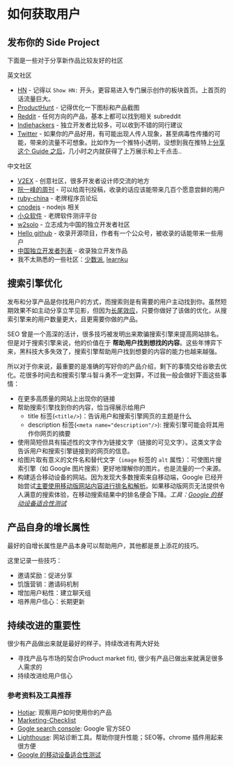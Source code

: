 # 如何获取用户

## 发布你的 Side Project

下面是一些对于分享新作品比较友好的社区

英文社区
  - [HN](https://news.ycombinator.com) - 记得以 `Show HN:` 开头，更容易进入专门展示创作的板块首页。上首页的话流量巨大。
  - [ProductHunt](https://producthunt.com) - 记得优化一下图标和产品截图
  - [Reddit](https://reddit.com) - 任何方向的产品，基本上都可以找到相关 subreddit
  - [Indiehackers](https://www.indiehackers.com/) - 独立开发者比较多，可以收到不错的同行建议
  - [Twitter](htpps://twitter.com/) - 如果你的产品好用，有可能出现人传人现象，甚至病毒性传播的可能，带来的流量不可想象。比如作为一个推特小透明，没想到我在推特上[分享这个 Guide 之后](https://twitter.com/Tim_Qian/status/1526793570107109377)，几小时之内就获得了上万展示和上千点击..

中文社区
  - [V2EX](http://v2ex.com) - 创意社区，很多开发者设计师交流的地方
  - [阮一峰的周刊](https://github.com/ruanyf/weekly/) - 可以给周刊投稿，收录的话应该能带来几百个愿意尝鲜的用户
  - [ruby-china](https://ruby-china.org/) - 老牌程序员论坛
  - [cnodejs](https://cnodejs.org) - nodejs 相关
  - [小众软件](https://www.appinn.com/) - 老牌软件测评平台
  - [w2solo](https://w2solo.com/) - 立志成为中国的独立开发者社区
  - [Hello github](https://github.com/521xueweihan/HelloGitHub) - 收录开源项目，作者有一个公众号，被收录的话能带来一些用户
  - [中国独立开发者列表](https://github.com/1c7/chinese-independent-developer) - 收录独立开发作品
  - 我不太熟悉的一些社区：[少数派](https://sspai.com), [learnku](https://learnku.com)

## 搜索引擎优化

发布和分享产品是你找用户的方式，而搜索则是有需要的用户主动找到你。虽然短期效果不如主动分享立竿见影，但因为[长尾效应](https://zh.wikipedia.org/zh-sg/%E9%95%BF%E5%B0%BE)，只要你做好了该做的优化，从搜索引擎来的用户数量更大，且更需要你做的产品。

SEO 曾是一个高深的活计，很多技巧被发明出来欺骗搜索引擎来提高网站排名。但是对于搜索引擎来说，他的价值在于 **帮助用户找到想找的内容**。这些年博弈下来，黑科技大多失效了，搜索引擎帮助用户找到想要的内容的能力也越来越强。

所以对于你来说，最重要的是准确的写好你的产品介绍，剩下的事情交给谷歌去优化。花很多时间去和搜索引擎斗智斗勇不一定划算，不过我一般会做好下面这些事情：

- 在更多高质量的网站上出现你的链接
- 帮助搜索引擎找到你的内容，恰当得展示给用户
  - title 标签(`<title/>`)：告诉用户和搜索引擎网页的主题是什么
  - description 标签(`<meta name="description"/>`): 搜索引擎可能会将其用作你网页的摘要
- 使用简短但具有描述性的文字作为链接文字（链接的可见文字）。这类文字会告诉用户和搜索引擎链接到的网页的信息。
- 给图片取有意义的文件名和替代文字（`image` 标签的 `alt` 属性）：可使图片搜索引擎（如 Google 图片搜索）更好地理解你的图片。也是流量的一个来源。
- 构建适合移动设备的网站。因为发现大多数搜索来自移动端，Google 已经开始尝试[主要使用移动版网站内容进行排名和解析](https://webmasters.googleblog.com/2016/11/mobile-first-indexing.html)。如果移动版网页无法提供令人满意的搜索体验，在移动搜索结果中的排名便会下降。*工具：[Google 的移动设备适合性测试](https://search.google.com/test/mobile-friendly)*

## 产品自身的增长属性

最好的自增长属性是产品本身可以帮助用户，其他都是景上添花的技巧。

这里记录一些技巧：

- 邀请奖励：促进分享
- 饥饿营销：邀请码机制
- 增加用户粘性：建立聊天组
- 培养用户信心：长期更新

## 持续改进的重要性

很少有产品做出来就是最好的样子。持续改进有两大好处

- 寻找产品与市场的契合(Product market fit), 很少有产品已做出来就满足很多人需求的
- 持续改进给用户信心


### 参考资料及工具推荐

- [Hotjar](https://www.hotjar.com/): 观察用户如何使用你的产品
- [Marketing-Checklist](https://github.com/portable-cto/side-project-marketing/blob/master/marketing-checklist.md)
- [Gogle search console](https://search.google.com/search-console): Google 官方SEO
- [Lighthouse](https://github.com/GoogleChrome/lighthouse): 网站诊断工具。帮助你提升性能；SEO等。chrome 插件用起来很方便
- [Google 的移动设备适合性测试](https://search.google.com/test/mobile-friendly)

